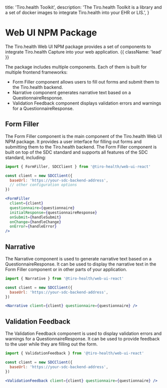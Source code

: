   title: 'Tiro.health Toolkit',
  description:
    'The Tiro.health Toolkit is a library and a set of docker images to integrate Tiro.health into your EHR or LIS.',
}

# Web UI NPM Package

The Tiro.health Web UI NPM package provides a set of components to integrate Tiro.health Capture into your web application. {{ className: 'lead' }}

The package includes multiple components. Each of them is built for multiple frontend frameworks:

-  Form Filler component allows users to fill out forms and submit them to the Tiro.health backend.
-  Narrative component generates narrative text based on a QuestionnaireResponse.
-  Validation Feedback component displays validation errors and warnings for a QuestionnaireResponse.



## Form Filler

The Form Filler component is the main component of the Tiro.health Web UI NPM package. It provides a user interface for filling out forms and submitting them to the Tiro.health backend. The Form Filler component is built on top of the SDC standard and supports all features of the SDC standard, including:

```jsx
import { FormFiller, SDCClient } from '@tiro-health/web-ui-react'

const client = new SDCClient({
  baseUrl: 'https://your-sdc-backend-address',
  // other configuration options
})

<FormFiller
  client={client}
  questionnaire={questionnaire}
  initialResponse={questionnaireResponse}
  onSubmit={handleSubmit}
  onChange={handleChange}
  onError={handleError}
/>
```

## Narrative

The Narrative component is used to generate narrative text based on a QuestionnaireResponse. It can be used to display the narrative text in the Form Filler component or in other parts of your application.

```jsx
import { Narrative } from '@tiro-health/web-ui-react'

const client = new SDCClient({
  baseUrl: 'https://your-sdc-backend-address',
})

<Narrative client={client} questionnaire={questionnaire} />
```

## Validation Feedback

The Validation Feedback component is used to display validation errors and warnings for a QuestionnaireResponse. It can be used to provide feedback to the user while they are filling out the form.

```jsx
import { ValidationFeedback } from '@tiro-health/web-ui-react'

const client = new SDCClient({
  baseUrl: 'https://your-sdc-backend-address',
})

<ValidationFeedback client={client} questionnaire={questionnaire} />
```
